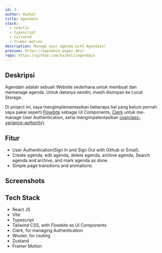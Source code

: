```yaml
---
id: 3
author: Haikel
title: Agendain
stack:
  - reactjs
  - typescript
  - tailwind
  - framer-motion
description: Manage your agenda with Agendain!
preview: https://agendain.pages.dev/
repo: https://github.com/haikelz/agendain
---
```


<LightboxImage
  src="https://ik.imagekit.io/haikelz/works/agendain/ss1.png?updatedAt=1691490488894"
  alt="agendain"
/>

## Deskripsi

Agendain adalah sebuah Website sederhana untuk membuat dan memanage agenda. Untuk datanya sendiri, masih disimpan ke Local Storage.

Di project ini, saya mengimplementasikan beberapa hal yang belum pernah saya pakai seperti [Flowbite](https://flowbite.com/) sebagai UI Components, [Clerk](https://clerk.com/) untuk me-manage User Authentication, serta mengimpelentasikan [cva(class-variance-authority)](https://cva.style/docs).

## Fitur

- User Authentication(Sign In and Sign Out with Github or Email).
- Create agenda, edit agenda, delete agenda, archive agenda, Search agenda and archive, and mark agenda as done.
- Simple page transitions and animations.

## Screenshots

<LightboxImage
  src="https://ik.imagekit.io/haikelz/works/agendain/ss1.png?updatedAt=1691490488894"
  alt="Screenshot 1"
/>

<LightboxImage
  src="https://ik.imagekit.io/haikelz/works/agendain/ss2.png?updatedAt=1691490488886"
  alt="Screenshot 2"
/>

<LightboxImage
  src="https://ik.imagekit.io/haikelz/works/agendain/ss3.png?updatedAt=1691490488332"
  alt="Screenshot 3"
/>

## Tech Stack

- React JS
- Vite
- Typescript
- Tailwind CSS, with Flowbite as UI Components
- Clerk, for managing Authentication
- Wouter, for routing
- Zustand
- Framer Motion
